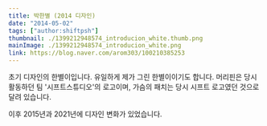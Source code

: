 ```yaml
---
title: 박한별 (2014 디자인)
date: "2014-05-02"
tags: ["author:shiftpsh"]
thumbnail: ./1399212948574_introducion_white.thumb.png
mainImage: ./1399212948574_introducion_white.png
link: https://blog.naver.com/arom303/100210385253
---
```


초기 디자인의 한별이입니다. 유일하게 제가 그린 한별이이기도 합니다.
머리핀은 당시 활동하던 팀 '시프트스튜디오'의 로고이며, 가슴의 패치는 당시 시프트 로고였던 것으로 달려 있습니다.

이후 2015년과 2021년에 디자인 변화가 있었습니다.
